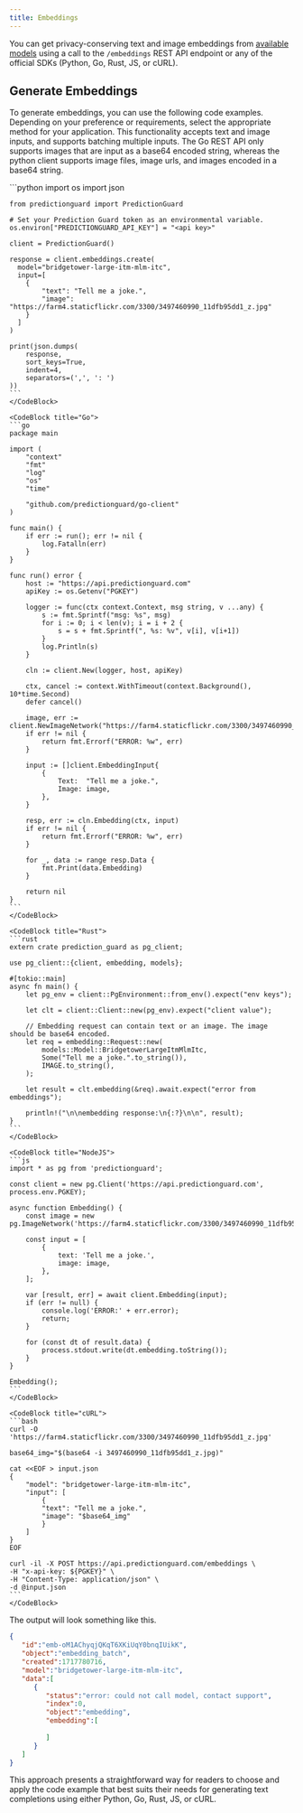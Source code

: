 ```yaml
---
title: Embeddings
---
```


You can get privacy-conserving text and image embeddings from 
[available models](/options/enumerations) using a call to the `/embeddings` REST
API endpoint or any of the official SDKs (Python, Go, Rust, JS, or cURL).

## Generate Embeddings

To generate embeddings, you can use the following code examples. Depending on your
preference or requirements, select the appropriate method for your application.
This functionality accepts text and image inputs, and supports batching multiple
inputs. The Go REST API only supports images that are input as a base64 encoded
string, whereas the python client supports image files, image urls, and images
encoded in a base64 string.

<CodeBlocks>
    <CodeBlock title="Python">
    ```python
    import os
    import json

    from predictionguard import PredictionGuard

    # Set your Prediction Guard token as an environmental variable.
    os.environ["PREDICTIONGUARD_API_KEY"] = "<api key>"

    client = PredictionGuard()

    response = client.embeddings.create(
      model="bridgetower-large-itm-mlm-itc",
      input=[
        {
            "text": "Tell me a joke.",
            "image": "https://farm4.staticflickr.com/3300/3497460990_11dfb95dd1_z.jpg"
        }
      ]
    )

    print(json.dumps(
        response,
        sort_keys=True,
        indent=4,
        separators=(',', ': ')
    ))
    ```
    </CodeBlock>

    <CodeBlock title="Go">
    ```go
    package main

    import (
        "context"
        "fmt"
        "log"
        "os"
        "time"

        "github.com/predictionguard/go-client"
    )

    func main() {
        if err := run(); err != nil {
            log.Fatalln(err)
        }
    }

    func run() error {
        host := "https://api.predictionguard.com"
        apiKey := os.Getenv("PGKEY")

        logger := func(ctx context.Context, msg string, v ...any) {
            s := fmt.Sprintf("msg: %s", msg)
            for i := 0; i < len(v); i = i + 2 {
                s = s + fmt.Sprintf(", %s: %v", v[i], v[i+1])
            }
            log.Println(s)
        }

        cln := client.New(logger, host, apiKey)

        ctx, cancel := context.WithTimeout(context.Background(), 10*time.Second)
        defer cancel()

        image, err := client.NewImageNetwork("https://farm4.staticflickr.com/3300/3497460990_11dfb95dd1_z.jpg")
        if err != nil {
            return fmt.Errorf("ERROR: %w", err)
        }

        input := []client.EmbeddingInput{
            {
                Text:  "Tell me a joke.",
                Image: image,
            },
        }

        resp, err := cln.Embedding(ctx, input)
        if err != nil {
            return fmt.Errorf("ERROR: %w", err)
        }

        for _, data := range resp.Data {
            fmt.Print(data.Embedding)
        }

        return nil
    }
    ```
    </CodeBlock>

    <CodeBlock title="Rust">
    ```rust
    extern crate prediction_guard as pg_client;

    use pg_client::{client, embedding, models};

    #[tokio::main]
    async fn main() {
        let pg_env = client::PgEnvironment::from_env().expect("env keys");

        let clt = client::Client::new(pg_env).expect("client value");

        // Embedding request can contain text or an image. The image should be base64 encoded.
        let req = embedding::Request::new(
            models::Model::BridgetowerLargeItmMlmItc,
            Some("Tell me a joke.".to_string()),
            IMAGE.to_string(),
        );

        let result = clt.embedding(&req).await.expect("error from embeddings");

        println!("\n\nembedding response:\n{:?}\n\n", result);
    }
    ```
    </CodeBlock>

    <CodeBlock title="NodeJS">
    ```js
    import * as pg from 'predictionguard';

    const client = new pg.Client('https://api.predictionguard.com', process.env.PGKEY);

    async function Embedding() {
        const image = new pg.ImageNetwork('https://farm4.staticflickr.com/3300/3497460990_11dfb95dd1_z.jpg');

        const input = [
            {
                text: 'Tell me a joke.',
                image: image,
            },
        ];

        var [result, err] = await client.Embedding(input);
        if (err != null) {
            console.log('ERROR:' + err.error);
            return;
        }

        for (const dt of result.data) {
            process.stdout.write(dt.embedding.toString());
        }
    }

    Embedding();
    ```
    </CodeBlock>

    <CodeBlock title="cURL">
    ```bash
    curl -O 'https://farm4.staticflickr.com/3300/3497460990_11dfb95dd1_z.jpg'
    
    base64_img="$(base64 -i 3497460990_11dfb95dd1_z.jpg)"
    
    cat <<EOF > input.json
    {
        "model": "bridgetower-large-itm-mlm-itc",
		"input": [
        	{
			"text": "Tell me a joke.",
            "image": "$base64_img"
          	}
    	]
    }
    EOF

    curl -il -X POST https://api.predictionguard.com/embeddings \
    -H "x-api-key: ${PGKEY}" \
    -H "Content-Type: application/json" \
    -d @input.json
    ```
    </CodeBlock>
</CodeBlocks>

The output will look something like this.

```json
{
   "id":"emb-oM1AChyqjQKqT6XKiUqY0bnqIUikK",
   "object":"embedding_batch",
   "created":1717780716,
   "model":"bridgetower-large-itm-mlm-itc",
   "data":[
      {
         "status":"error: could not call model, contact support",
         "index":0,
         "object":"embedding",
         "embedding":[
            
         ]
      }
   ]
}
```

This approach presents a straightforward way for readers to choose and apply the
code example that best suits their needs for generating text completions using
either Python, Go, Rust, JS, or cURL.
